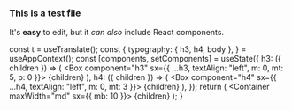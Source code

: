 
[comment]: # "Start editable"

### This is a test file

It's **easy** to edit, but it _can also_ include React components.

[comment]: # "End editable"

  const t = useTranslate();
  const {
    typography: { h3, h4, body },
  } = useAppContext();
  const [components, setComponents] = useState({
    h3: ({ children }) => (
      <Box component="h3" sx={{ ...h3, textAlign: "left", m: 0, mt: 5, p: 0 }}>
        {children}
      </Box>
    ),
    h4: ({ children }) => (
      <Box component="h4" sx={{ ...h4, textAlign: "left", m: 0, mt: 3 }}>
        {children}
      </Box>
    ),
  });
  return (
    <Layout>
      <Head>
        <title>SecureUX: Test</title>
      </Head>
      <Container maxWidth="md" sx={{ mb: 10 }}>
        <MDXProvider components={components}>{children}</MDXProvider>
      </Container>
    </Layout>
  );
}
